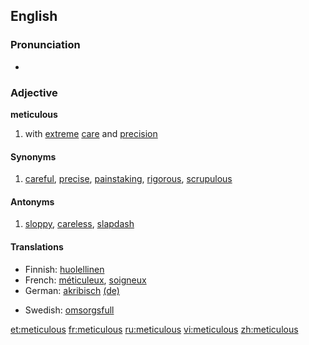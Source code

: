 ==English==
===Pronunciation===
*{{audio|en-uk-meticulous.ogg|Audio (UK)}}

===Adjective===
'''meticulous'''
# with [[extreme]] [[care]] and [[precision]]

====Synonyms====
# [[careful]], [[precise]], [[painstaking]], [[rigorous]], [[scrupulous]]

====Antonyms====
# [[sloppy]], [[careless]], [[slapdash]]

====Translations====
{{top}}
*Finnish: [[huolellinen]]
*French: [[méticuleux]], [[soigneux]]
*German: [[akribisch]] [[:de:akribisch|(de)]]
{{mid}}
*Swedish: [[omsorgsfull]]
{{bottom}}

[[et:meticulous]]
[[fr:meticulous]]
[[ru:meticulous]]
[[vi:meticulous]]
[[zh:meticulous]]